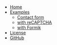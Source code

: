 - [Home](/)
- [Examples](/examples)
  - [Contact form](/examples/contact-form)
  - [with reCAPTCHA](/examples/with-recaptcha)
  - [with Formik](/examples/with-formik)
- [License](/license)
- [GitHub](https://github.com/Pyrax/react-netlify-forms)
